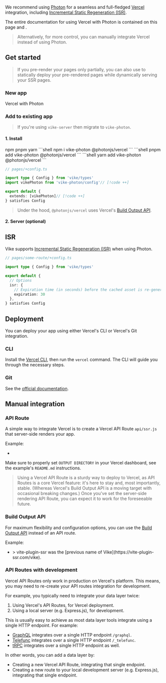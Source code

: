 
We recommend using [Photon](https://photonjs.dev) for a seamless and full-fledged [Vercel](https://vercel.com) integration, including [Incremental Static Regeneration (ISR)](https://vercel.com/docs/concepts/incremental-static-regeneration/overview).

The entire documentation for using Vercel with Photon is contained on this page and <Link href="/vike-photon"/>.

> Alternatively, for more control, you can <Link href="#manual-integration">manually integrate Vercel</Link> instead of using Photon.

<VikePhotonBetaWarning />


## Get started

> If you <Link href="/pre-rendering#partial">pre-render your pages only partially</Link>, you can also use <Link href="/vike-photon" /> to statically deploy your pre-rendered pages while dynamically serving your SSR pages.

### New app

<UseScaffolder>Vercel with Photon</UseScaffolder>

### Add to existing app

> If you're using `vike-server` then  <Link href="/migration/vike-photon">migrate to `vike-photon`</Link>.

#### 1. Install

<Tabs>
  <TabList>
    <Tab>npm</Tab>
    <Tab>pnpm</Tab>
    <Tab>yarn</Tab>
  </TabList>
  <TabPanel>
    ```shell
    npm i vike-photon @photonjs/vercel
    ```
  </TabPanel>
  <TabPanel>
    ```shell
    pnpm add vike-photon @photonjs/vercel
    ```
  </TabPanel>
  <TabPanel>
    ```shell
    yarn add vike-photon @photonjs/vercel
    ```
  </TabPanel>
</Tabs>

```ts
// pages/+config.ts

import type { Config } from 'vike/types'
import vikePhoton from 'vike-photon/config'// [!code ++]

export default {
  extends: [vikePhoton]// [!code ++]
} satisfies Config
```

<PhotonAutoLoad pkg="vercel" />

> Under the hood, `@photonjs/vercel` uses Vercel's [Build Output API](https://vercel.com/docs/build-output-api/v3).

#### 2. Server (optional)

<PhotonBuiltInServer />


## ISR

Vike supports [Incremental Static Regeneration (ISR)](https://vercel.com/docs/concepts/incremental-static-regeneration/overview) when using Photon.

```ts
// pages/some-route/+config.ts

import type { Config } from 'vike/types'

export default {
  // Options
  isr: {
    // Expiration time (in seconds) before the cached asset is re-generated
    expiration: 30
  },
} satisfies Config
```

## Deployment

You can deploy your app using either Vercel's CLI or Vercel's Git integration.

### CLI

Install the [Vercel CLI](https://vercel.com/docs/cli), then run the `vercel` command.
The CLI will guide you through the necessary steps.

### Git

See the [official documentation](https://vercel.com/docs/git#deploying-a-git-repository).


## Manual integration

### API Route

A simple way to integrate Vercel is to create a Vercel API Route `api/ssr.js` that server-side renders your app.

Example:
 - <Example timestamp="2024.03" repo="brillout/vike-with-vercel" />
<Warning>Make sure to properly set `OUTPUT DIRECTORY` in your Vercel dashboard, see the example's `README.md` instructions.</Warning>

> Using a Vercel API Route is a sturdy way to deploy to Vercel, as API Routes is a core Vercel feature: it's here to stay and, most importantly, stable. (Whereas Vercel's Build Output API is a moving target with occasional breaking changes.) Once you've set the server-side rendering API Route, you can expect it to work for the foreseeable future.


### Build Output API

For maximum flexibility and configuration options, you can use the [Build Output API](https://vercel.com/docs/build-output-api/v3) instead of an API route.

Example:
 - <Example timestamp="2022.07" repo="brillout/vite-plugin-ssr_vercel_build-output-api" />
   > vite-plugin-ssr was the [previous name of Vike](https://vite-plugin-ssr.com/vike).


### API Routes with development

Vercel API Routes only work in production on Vercel's platform. This means, you may need to re-create your API routes integration for development.

For example, you typically need to integrate your data layer twice:
 1. Using Vercel's API Routes, for Vercel deployment.
 1. Using a local server (e.g. Express.js), for development.

This is usually easy to achieve as most data layer tools integrate using a single HTTP endpoint. For example:
 - [GraphQL](https://graphql.org/) integrates over a single HTTP endpoint `/graphql`.
 - [Telefunc](https://telefunc.com/) integrates over a single HTTP endpoint `/_telefunc`.
 - [tRPC](https://trpc.io/) integrates over a single HTTP endpoint as well.

In other words, you can add a data layer by:
 - Creating a new Vercel API Route, integrating that single endpoint.
 - Creating a new route to your local development server (e.g. Express.js), integrating that single endpoint.
